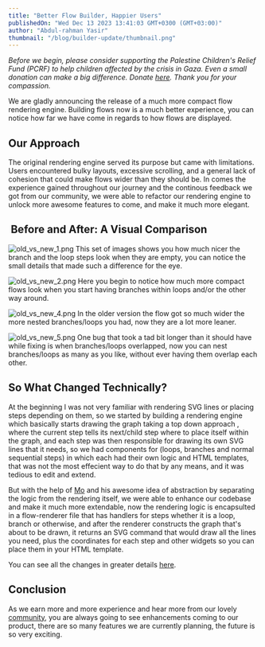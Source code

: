 ```yaml
---
title: "Better Flow Builder, Happier Users"
publishedOn: "Wed Dec 13 2023 13:41:03 GMT+0300 (GMT+03:00)"
author: "Abdul-rahman Yasir"
thumbnail: "/blog/builder-update/thumbnail.png"
---
```

_Before we begin, please consider supporting the Palestine Children's Relief Fund (PCRF) to help children affected by the crisis in Gaza. Even a small donation can make a big difference. Donate [here](https://www.pcrf.net/). Thank you for your compassion._

We are gladly announcing the release of a much more compact flow rendering engine.
Building flows now is a much better experience, you can notice how far we have come in regards to how flows are displayed.
‍

Our Approach
------------

The original rendering engine served its purpose but came with limitations. 
Users encountered bulky layouts, excessive scrolling, and a general lack of cohesion that could make flows wider than they should be.
In comes the experience gained throughout our journey and the continous feedback we got from our community, we were able to refactor our rendering engine to unlock more awesome features to come, and make 
it much more elegant.

‍
Before and After: A Visual Comparison
-------------------------------------

![old_vs_new_1.png](/blog/builder-update/old_vs_new_1.png)
This set of images shows you how much nicer the branch and the loop steps look when they are empty, you can notice the small details that made such a difference for the eye.
‍

![old_vs_new_2.png](/blog/builder-update/old_vs_new_2.png)
Here you begin to notice how much more compact flows look when you start having branches within loops and/or the other way around.


![old_vs_new_4.png](/blog/builder-update/old_vs_new_4.png)
In the older version the flow got so much wider the more nested branches/loops you had, now they are a lot more leaner.


![old_vs_new_5.png](/blog/builder-update/old_vs_new_5.png)
One bug that took a tad bit longer than it should have while fixing is when branches/loops overlapped, now you can nest branches/loops as many as you like, without ever having them overlap each other.

So What Changed Technically?
----------------------------

At the beginning I was not very familiar with rendering SVG lines or placing steps depending on them, so we started by building a rendering engine which basically starts drawing the graph taking a top down approach
, where the current step tells its next/child step where to place itself within the graph, and each step was then responsible for drawing its own SVG lines that it needs, so we had components for (loops, branches and normal sequential steps)
in which each had their own logic and HTML templates, that was not the most effecient way to do that by any means, and it was tedious to edit and extend.

But with the help of [Mo](https://github.com/abuaboud) and his awesome idea of abstraction by separating the logic from the rendering itself, we were able to enhance our codebase and make it much more extendable,
now the rendering logic is encapsulted in a flow-renderer file that has handlers for steps whether it is a loop, branch or otherwise, and after the renderer constructs the graph that's about to be drawn,
it returns an SVG command that would draw all the lines you need, plus the coordinates for each step and other widgets so you can place them in your HTML template. 

You can see all the changes in greater details [here](https://github.com/activepieces/activepieces/commit/a3cd53d401d7670fb8ddd7f3b36e6c4780fb52d7).

Conclusion
----------

As we earn more and more experience and hear more from our lovely [community](https://community.activepieces.com), you are always going to see enhancements coming to our product, there are so many features we are currently planning, 
the future is so very exciting.








